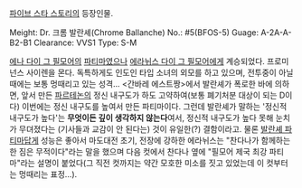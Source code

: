 [[파이브 스타 스토리]]의 등장인물.

Meight: Dr. 크롬 발란셰(Chrome Ballanche)
No.: #5(BFOS-5)
Guage: A-2A-A-B2-B1
Clearance: VVS1
Type: S-M

[[에나 다이 그 필모어]]의 [[파티마]]였으나 [[에라뉘스 다이 그 필모어]]에게 계승되었다.
프로미넌스 사이렌을 몬다.
독특하게도 인도인 타입 소녀의 외모를 하고 있으며, 전투중이 아닐 때에는 보통 멍때리고 있는 성격... <간바레 에스트짱>에서 발란셰가 폭로한 바에 의하면, 앞서 만든 [[파르테논]]의 정신 내구도가 하도 고약하여(보통 폐기처분 대상이 되는 D이다) 이번에는 정신 내구도를 높여서 만든 파티마이다. 그런데 발란셰가 말하는 '정신적 내구도가 높다'는 '''무엇이든 깊이 생각하지 않는다'''여서, 정신적 내구도가 높다 못해 눈치가 무뎌졌다는 (기사들과 교감이 안 된다는) 것이 유일한(?) 결함이라고.
물론 [[발란셰 파티마]]답게 성능은 좋아서 마도대전 초기, 전장에 강하한 에라뉘스는 "찬다나가 함께하는 한 짐은 무적이다"라는 말을 했으며 다음 컷에서 찬다나 옆에 "필모어 제국 최강 파티마"라는 설명이 붙었다(그 직전 컷까지는 약간 모호한 미소를 짓고 있었는데 이 컷부터는 멍때리는 표정...).
